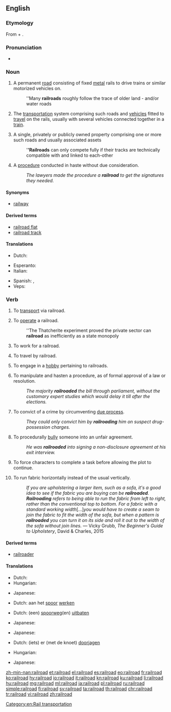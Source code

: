 ==English==
{{wikipedia}}

===Etymology===
From {{m|en|rail}} + {{m|en|road}}.

===Pronunciation===
* {{audio|en-us-railroad.ogg|Audio (US)|lang=en}}

===Noun===
{{en-noun}}

# {{label|en|chiefly|US|and|Canada}} A permanent [[road]] consisting of fixed [[metal]] rails to drive trains or similar motorized vehicles on.
#: ''Many '''railroads''' roughly follow the trace of older land - and/or water roads
# {{label|en|chiefly|US|and|Canada}} The [[transportation]] system comprising such roads and [[vehicle]]s fitted to [[travel]] on the rails, usually with several vehicles connected together in a [[train]].
# {{label|en|chiefly|US|and|Canada}} A single, privately or publicly owned property comprising one or more such roads and usually associated assets
#: '''''Railroads''' can only compete fully if their tracks are technically compatible with and linked to each-other
# {{label|en|figuratively}} A [[procedure]] conducted in haste without due consideration.
#: ''The lawyers made the procedure a '''railroad''' to get the signatures they needed.''

====Synonyms====
* [[railway]] {{gloss|UK}}

====Derived terms====
* [[railroad flat]]
* [[railroad track]]

====Translations====
{{trans-see|permanent road consisting of fixed metal rails|railway}}

{{trans-see|transportation system|railway}}

{{trans-top|unduly hastened procedure}}
* Dutch: {{t|nl|sneltreinprocedure|m|f}}
{{trans-mid}}
{{trans-bottom}}

{{checktrans-top}}
* Esperanto: {{t-check|eo|fervojo}}
* Italian: {{t-check|it|ferrovia|f}}
{{trans-mid}}
* Spanish: {{t-check|es|ferrocarril|m}}, {{t-check|es|riel|m}}
* Veps: {{t-check|vep|raudte}}
{{trans-bottom}}

===Verb===
{{en-verb}}

# {{label|en|transitive}} To [[transport]] via railroad.
# {{label|en|intransitive}} To [[operate]] a railroad.
#: ''The Thatcherite experiment proved the private sector can '''railroad''' as inefficiently as a state monopoly
# {{label|en|intransitive}} To work for a railroad.
# {{label|en|intransitive}} To travel by railroad.
# {{label|en|intransitive}} To engage in a [[hobby]] pertaining to railroads.
# {{label|en|transitive}} To manipulate and hasten a procedure, as of formal approval of a law or resolution.
#: ''The majority '''railroaded''' the bill through parliament, without the customary expert studies which would delay it till after the elections.''
# {{label|en|transitive}} To convict of a crime by circumventing [[due process]].
#: ''They could only convict him by '''railroading''' him on suspect drug-possession charges.''
# {{label|en|transitive}} To procedurally [[bully]] someone into an unfair agreement.
#: ''He was '''railroaded''' into signing a non-disclosure agreement at his exit interview.''
# {{label|en|role-playing games}} To force characters to complete a task before allowing the plot to continue.
# {{label|en|upholstery}} To run fabric horizontally instead of the usual vertically.
#: ''If you are upholstering a larger item, such as a sofa, it's a good idea to see if the fabric you are buying can be '''railroaded'''. '''Railroading''' refers to being able to run the fabric from left to right, rather than the conventional top to bottom. For a fabric with a standard working width ''[…]'' you would have to create a seam to join the fabric to fit the width of the sofa, but when a pattern is '''railroaded''' you can turn it on its side and roll it out to the width of the sofa without join lines.'' — Vicky Grubb, ''The Beginner's Guide to Upholstery'', David & Charles, 2015

====Derived terms====
* [[railroader]]

====Translations====
{{trans-top|to transport via railroad}}
* Dutch: {{t|nl|versporen}}
* Hungarian: {{t|hu|vasúton szállít}}
{{trans-mid}}
* Japanese: {{t|ja|鉄道輸送する|tr=''tetsudō-yusō suru''}}
{{trans-bottom}}

{{trans-top|to work for a railroad}}
* Dutch: aan het [[spoor]] [[werken]]
{{trans-mid}}
{{trans-bottom}}

{{trans-top|to operate a railroad}}
* Dutch: (een) [[spoorweg]](en) [[uitbaten]]
{{trans-mid}}
* Japanese: {{qualifier|phrase}} {{t|ja|鉄道を経営する|tr=''tetsudō wo keiei suru''}}
{{trans-bottom}}

{{trans-top|to engage in a hobby pertaining to railroads}}
* Japanese: {{qualifier|phrase}} {{t|ja|鉄道模型をする|tr=''tetsudō-mokei wo suru''}}
{{trans-mid}}
{{trans-bottom}}

{{trans-top|to manipulate and hasten a procedure}}
* Dutch: (iets) er (met de knoet) [[doorjagen]]
{{trans-mid}}
{{trans-bottom}}

{{trans-top|to prepare a rapid summary process}}
* Hungarian: {{t+|hu|keresztülhajt}}
{{trans-mid}}
* Japanese: {{qualifier|phrase}} {{t|ja|強引に通過させる|tr=''gōin ni tsūka saseru''}}
{{trans-bottom}}

[[Category:en:Rail transportation]]

[[zh-min-nan:railroad]]
[[et:railroad]]
[[el:railroad]]
[[es:railroad]]
[[eo:railroad]]
[[fr:railroad]]
[[ko:railroad]]
[[hy:railroad]]
[[io:railroad]]
[[it:railroad]]
[[kn:railroad]]
[[ku:railroad]]
[[li:railroad]]
[[hu:railroad]]
[[mg:railroad]]
[[ml:railroad]]
[[ja:railroad]]
[[pl:railroad]]
[[ru:railroad]]
[[simple:railroad]]
[[fi:railroad]]
[[sv:railroad]]
[[ta:railroad]]
[[th:railroad]]
[[chr:railroad]]
[[tr:railroad]]
[[vi:railroad]]
[[zh:railroad]]